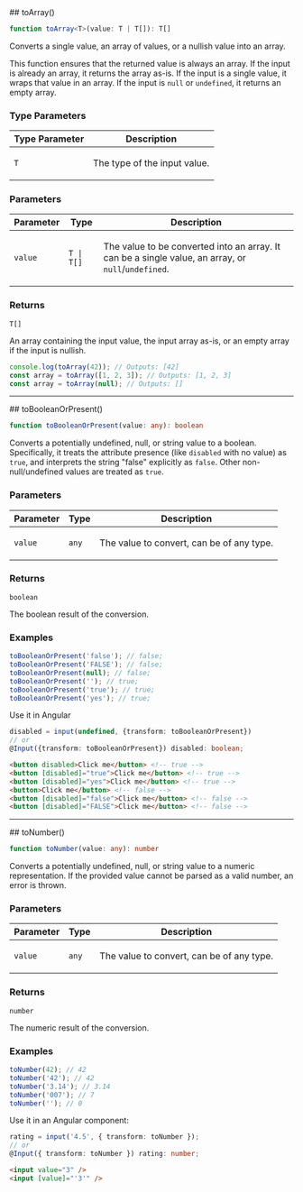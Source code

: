 
[//]: # (Do not edit directly)
[//]: # (Generated by the Cocokits TypeDoc custom theme on Tue Feb 11 2025)



<Meta title='Utils/Transform'/>
<MdxPage breadcrumb='Utils' title='Transform' tocItems={tocItems} hideThemeSwitcher={true}>
<div>
</div><div id="selection_toarray">
## toArray()

```ts
function toArray<T>(value: T | T[]): T[]
```

Converts a single value, an array of values, or a nullish value into an array.

This function ensures that the returned value is always an array. If the input is already an array,
it returns the array as-is. If the input is a single value, it wraps that value in an array.
If the input is `null` or `undefined`, it returns an empty array.

### Type Parameters

<table class="arg-type-table arg-type-table--full-width">
<thead>
<tr>
<th>Type Parameter</th>
<th>Description</th>
</tr>
</thead>
<tbody>
<tr>
<td>

`T`

</td>
<td>

The type of the input value.

</td>
</tr>
</tbody>
</table>

### Parameters

<table class="arg-type-table arg-type-table--full-width">
<thead>
<tr>
<th>Parameter</th>
<th>Type</th>
<th>Description</th>
</tr>
</thead>
<tbody>
<tr>
<td>

`value`

</td>
<td>

`T | T[]`

</td>
<td>

The value to be converted into an array. It can be a single value, an array, or `null`/`undefined`.

</td>
</tr>
</tbody>
</table>

### Returns

`T[]`

An array containing the input value, the input array as-is, or an empty array if the input is nullish.

```typescript
console.log(toArray(42)); // Outputs: [42]
const array = toArray([1, 2, 3]); // Outputs: [1, 2, 3]
const array = toArray(null); // Outputs: []
```

***

</div><div id="selection_tobooleanorpresent">
## toBooleanOrPresent()

```ts
function toBooleanOrPresent(value: any): boolean
```

Converts a potentially undefined, null, or string value to a boolean.
Specifically, it treats the attribute presence (like `disabled` with no value)
as `true`, and interprets the string "false" explicitly as `false`.
Other non-null/undefined values are treated as `true`.

### Parameters

<table class="arg-type-table arg-type-table--full-width">
<thead>
<tr>
<th>Parameter</th>
<th>Type</th>
<th>Description</th>
</tr>
</thead>
<tbody>
<tr>
<td>

`value`

</td>
<td>

`any`

</td>
<td>

The value to convert, can be of any type.

</td>
</tr>
</tbody>
</table>

### Returns

`boolean`

The boolean result of the conversion.

### Examples

```typescript
toBooleanOrPresent('false'); // false;
toBooleanOrPresent('FALSE'); // false;
toBooleanOrPresent(null); // false;
toBooleanOrPresent(''); // true;
toBooleanOrPresent('true'); // true;
toBooleanOrPresent('yes'); // true;
```

Use it in Angular
```typescript
disabled = input(undefined, {transform: toBooleanOrPresent})
// or
@Input({transform: toBooleanOrPresent}) disabled: boolean;
```
```html
<button disabled>Click me</button> <!-- true -->
<button [disabled]="true">Click me</button> <!-- true -->
<button [disabled]="yes">Click me</button> <!-- true -->
<button>Click me</button> <!-- false -->
<button [disabled]="false">Click me</button> <!-- false -->
<button [disabled]="FALSE">Click me</button> <!-- false -->
```

***

</div><div id="selection_tonumber">
## toNumber()

```ts
function toNumber(value: any): number
```

Converts a potentially undefined, null, or string value to a numeric representation.
If the provided value cannot be parsed as a valid number, an error is thrown.

### Parameters

<table class="arg-type-table arg-type-table--full-width">
<thead>
<tr>
<th>Parameter</th>
<th>Type</th>
<th>Description</th>
</tr>
</thead>
<tbody>
<tr>
<td>

`value`

</td>
<td>

`any`

</td>
<td>

The value to convert, can be of any type.

</td>
</tr>
</tbody>
</table>

### Returns

`number`

The numeric result of the conversion.

### Examples

```typescript
toNumber(42); // 42
toNumber('42'); // 42
toNumber('3.14'); // 3.14
toNumber('007'); // 7
toNumber(''); // 0
```

Use it in an Angular component:
```typescript
rating = input('4.5', { transform: toNumber });
// or
@Input({ transform: toNumber }) rating: number;
```
```html
<input value="3" />
<input [value]="'3'" />
```

</div>
</MdxPage>
